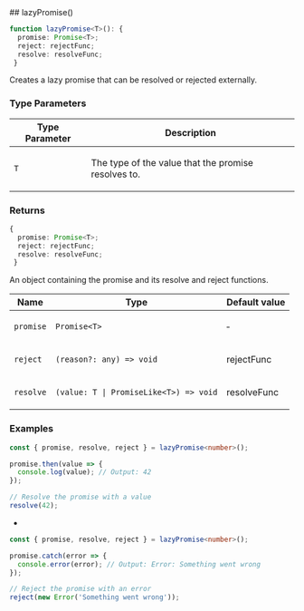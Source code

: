 
[//]: # (Do not edit directly)
[//]: # (Generated by the Cocokits TypeDoc custom theme on Fri Dec 27 2024 12:02:10 GMT+0100)



<Meta title='Utils/Promise'/>
<MdxPage breadcrumb='Utils' title='Promise' tocItems={tocItems} hideThemeSwitcher={true}>
<div>
</div><div id="selection_lazypromise">
## lazyPromise()

```ts
function lazyPromise<T>(): {
  promise: Promise<T>;
  reject: rejectFunc;
  resolve: resolveFunc;
 }
```

Creates a lazy promise that can be resolved or rejected externally.

### Type Parameters

<table class="arg-type-table arg-type-table--full-width">
<thead>
<tr>
<th>Type Parameter</th>
<th>Description</th>
</tr>
</thead>
<tbody>
<tr>
<td>

`T`

</td>
<td>

The type of the value that the promise resolves to.

</td>
</tr>
</tbody>
</table>

### Returns

```ts
{
  promise: Promise<T>;
  reject: rejectFunc;
  resolve: resolveFunc;
 }
```

An object containing the promise and its resolve and reject functions.

<table class="arg-type-table arg-type-table--full-width">
<thead>
<tr>
<th>Name</th>
<th>Type</th>
<th>Default value</th>
</tr>
</thead>
<tbody>
<tr>
<td>

`promise`

</td>
<td>

`Promise<T>`

</td>
<td>

&hyphen;

</td>
</tr>
<tr>
<td>

`reject`

</td>
<td>

`(reason?: any) => void`

</td>
<td>

rejectFunc

</td>
</tr>
<tr>
<td>

`resolve`

</td>
<td>

`(value: T | PromiseLike<T>) => void`

</td>
<td>

resolveFunc

</td>
</tr>
</tbody>
</table>

### Examples

```typescript
const { promise, resolve, reject } = lazyPromise<number>();

promise.then(value => {
  console.log(value); // Output: 42
});

// Resolve the promise with a value
resolve(42);
```

 *

```typescript
const { promise, resolve, reject } = lazyPromise<number>();

promise.catch(error => {
  console.error(error); // Output: Error: Something went wrong
});

// Reject the promise with an error
reject(new Error('Something went wrong'));
```

</div>
</MdxPage>
